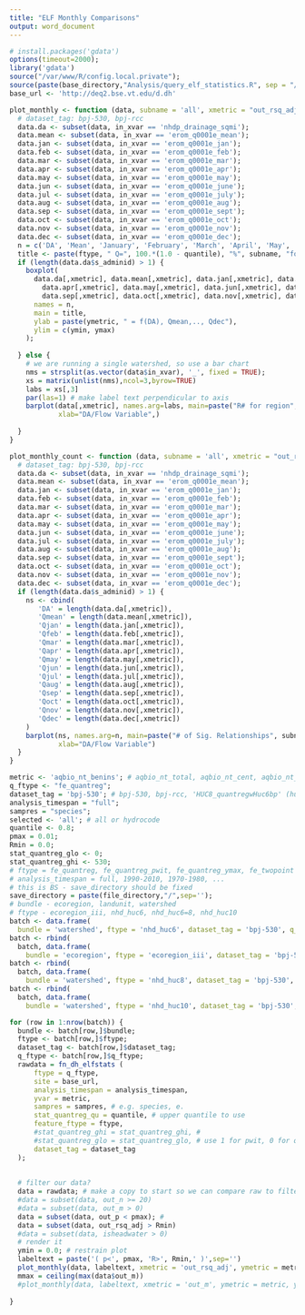 ```yaml
---
title: "ELF Monthly Comparisons"
output: word_document
---
```


```r
# install.packages('gdata')
options(timeout=2000);
library('gdata')
source("/var/www/R/config.local.private");
source(paste(base_directory,"Analysis/query_elf_statistics.R", sep = "/")); 
base_url <- 'http://deq2.bse.vt.edu/d.dh'

plot_monthly <- function (data, subname = 'all', xmetric = "out_rsq_adj", ymetric = 'nt_total', ymin = 0.5, ymax = 1.0) {
  # dataset_tag: bpj-530, bpj-rcc
  data.da <- subset(data, in_xvar == 'nhdp_drainage_sqmi');
  data.mean <- subset(data, in_xvar == 'erom_q0001e_mean');
  data.jan <- subset(data, in_xvar == 'erom_q0001e_jan');
  data.feb <- subset(data, in_xvar == 'erom_q0001e_feb');
  data.mar <- subset(data, in_xvar == 'erom_q0001e_mar');
  data.apr <- subset(data, in_xvar == 'erom_q0001e_apr');
  data.may <- subset(data, in_xvar == 'erom_q0001e_may');
  data.jun <- subset(data, in_xvar == 'erom_q0001e_june');
  data.jul <- subset(data, in_xvar == 'erom_q0001e_july');
  data.aug <- subset(data, in_xvar == 'erom_q0001e_aug');
  data.sep <- subset(data, in_xvar == 'erom_q0001e_sept');
  data.oct <- subset(data, in_xvar == 'erom_q0001e_oct');
  data.nov <- subset(data, in_xvar == 'erom_q0001e_nov');
  data.dec <- subset(data, in_xvar == 'erom_q0001e_dec');
  n = c('DA', 'Mean', 'January', 'February', 'March', 'April', 'May', 'June', 'July', 'August', 'September', 'October', 'November', 'December')
  title <- paste(ftype, " Q=", 100.*(1.0 - quantile), "%", subname, "for \n");
  if (length(data.da$s_adminid) > 1) {
    boxplot(
      data.da[,xmetric], data.mean[,xmetric], data.jan[,xmetric], data.feb[,xmetric], data.mar[,xmetric], 
        data.apr[,xmetric], data.may[,xmetric], data.jun[,xmetric], data.jul[,xmetric], data.aug[,xmetric], 
        data.sep[,xmetric], data.oct[,xmetric], data.nov[,xmetric], data.dec[,xmetric],
      names = n, 
      main = title,
      ylab = paste(ymetric, " = f(DA), Qmean,.., Qdec"),
      ylim = c(ymin, ymax)
    );
    
  } else {
    # we are running a single watershed, so use a bar chart
    nms = strsplit(as.vector(data$in_xvar), '_', fixed = TRUE);
    xs = matrix(unlist(nms),ncol=3,byrow=TRUE)
    labs = xs[,3]
    par(las=1) # make label text perpendicular to axis
    barplot(data[,xmetric], names.arg=labs, main=paste("R# for region", selected), 
            xlab="DA/Flow Variable",)
    
  }
}

plot_monthly_count <- function (data, subname = 'all', xmetric = "out_rsq_adj", ymin = 0.5, ymax = 1.0) {
  # dataset_tag: bpj-530, bpj-rcc
  data.da <- subset(data, in_xvar == 'nhdp_drainage_sqmi');
  data.mean <- subset(data, in_xvar == 'erom_q0001e_mean');
  data.jan <- subset(data, in_xvar == 'erom_q0001e_jan');
  data.feb <- subset(data, in_xvar == 'erom_q0001e_feb');
  data.mar <- subset(data, in_xvar == 'erom_q0001e_mar');
  data.apr <- subset(data, in_xvar == 'erom_q0001e_apr');
  data.may <- subset(data, in_xvar == 'erom_q0001e_may');
  data.jun <- subset(data, in_xvar == 'erom_q0001e_june');
  data.jul <- subset(data, in_xvar == 'erom_q0001e_july');
  data.aug <- subset(data, in_xvar == 'erom_q0001e_aug');
  data.sep <- subset(data, in_xvar == 'erom_q0001e_sept');
  data.oct <- subset(data, in_xvar == 'erom_q0001e_oct');
  data.nov <- subset(data, in_xvar == 'erom_q0001e_nov');
  data.dec <- subset(data, in_xvar == 'erom_q0001e_dec');
  if (length(data.da$s_adminid) > 1) {
    ns <- cbind(
       'DA' = length(data.da[,xmetric]), 
       'Qmean' = length(data.mean[,xmetric]), 
       'Qjan' = length(data.jan[,xmetric]), 
       'Qfeb' = length(data.feb[,xmetric]),  
       'Qmar' = length(data.mar[,xmetric]),  
       'Qapr' = length(data.apr[,xmetric]),  
       'Qmay' = length(data.may[,xmetric]),  
       'Qjun' = length(data.jun[,xmetric]),  
       'Qjul' = length(data.jul[,xmetric]),  
       'Qaug' = length(data.aug[,xmetric]), 
       'Qsep' = length(data.sep[,xmetric]),  
       'Qoct' = length(data.oct[,xmetric]),  
       'Qnov' = length(data.nov[,xmetric]),  
       'Qdec' = length(data.dec[,xmetric])
    )
    barplot(ns, names.arg=n, main=paste("# of Sig. Relationships", subname), 
            xlab="DA/Flow Variable")
  } 
}

metric <- 'aqbio_nt_benins'; # aqbio_nt_total, aqbio_nt_cent, aqbio_nt_darter, aqbio_nt_benins
q_ftype <- "fe_quantreg";
dataset_tag = 'bpj-530'; # bpj-530, bpj-rcc, 'HUC8_quantregwHuc6bp' (huc 6)
analysis_timespan = "full";
sampres = "species";
selected <- 'all'; # all or hydrocode
quantile <- 0.8;
pmax = 0.01;
Rmin = 0.0;
stat_quantreg_glo <- 0; 
stat_quantreg_ghi <- 530; 
# ftype = fe_quantreg, fe_quantreg_pwit, fe_quantreg_ymax, fe_twopoint
# analysis_timespan = full, 1990-2010, 1970-1980, ...
# this is BS - save_directory should be fixed
save_directory = paste(file_directory,"/",sep='');
# bundle - ecoregion, landunit, watershed
# ftype - ecoregion_iii, nhd_huc6, nhd_huc6=8, nhd_huc10
batch <- data.frame(
  bundle = 'watershed', ftype = 'nhd_huc6', dataset_tag = 'bpj-530', q_ftype = 'fe_quantreg')
batch <- rbind(
  batch, data.frame(
    bundle = 'ecoregion', ftype = 'ecoregion_iii', dataset_tag = 'bpj-530', q_ftype = 'fe_quantreg'))
batch <- rbind(
  batch, data.frame(
    bundle = 'watershed', ftype = 'nhd_huc8', dataset_tag = 'bpj-530', q_ftype = 'fe_quantreg'))
batch <- rbind(
  batch, data.frame(
    bundle = 'watershed', ftype = 'nhd_huc10', dataset_tag = 'bpj-530', q_ftype = 'fe_quantreg'))

for (row in 1:nrow(batch)) {
  bundle <- batch[row,]$bundle;
  ftype <- batch[row,]$ftype;
  dataset_tag <- batch[row,]$dataset_tag;
  q_ftype <- batch[row,]$q_ftype;
  rawdata = fn_dh_elfstats (
      ftype = q_ftype,
      site = base_url,
      analysis_timespan = analysis_timespan,
      yvar = metric,
      sampres = sampres, # e.g. species, e.
      stat_quantreg_qu = quantile, # upper quantile to use
      feature_ftype = ftype,
      #stat_quantreg_ghi = stat_quantreg_ghi, #
      #stat_quantreg_glo = stat_quantreg_glo, # use 1 for pwit, 0 for quantreg
      dataset_tag = dataset_tag
  );
  
  
  # filter our data?
  data = rawdata; # make a copy to start so we can compare raw to filtered if desired
  #data = subset(data, out_n >= 20)
  #data = subset(data, out_m > 0)
  data = subset(data, out_p < pmax); # 
  data = subset(data, out_rsq_adj > Rmin)
  #data = subset(data, isheadwater > 0)
  # render it
  ymin = 0.0; # restrain plot
  labeltext = paste('( p<', pmax, 'R>', Rmin,' )',sep='')
  plot_monthly(data, labeltext, xmetric = 'out_rsq_adj', ymetric = metric, ymin=ymin);
  mmax = ceiling(max(data$out_m))
  #plot_monthly(data, labeltext, xmetric = 'out_m', ymetric = metric, ymin=0, ymax=mmax);
  
}

```
